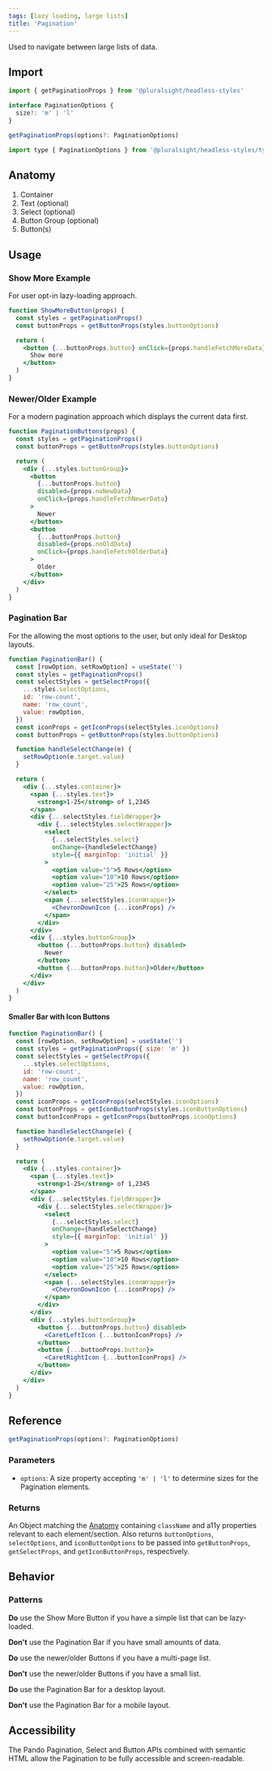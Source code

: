 ```yaml
---
tags: [lazy loading, large lists]
title: 'Pagination'
---
```



<p className="size-xxl">Used to navigate between large lists of data.</p>

<DocsLinkBar
  github="https://github.com/pluralsight/pando/tree/main/packages/headless-styles/src/components/Pagination"
  figma="https://www.figma.com/file/ZmH4XsZS5WnKeo28ylM5x1/Pando-UI-kit-(Web)?node-id=1214%3A50560&t=YLA3FBYLefNvfeuf-0"
/>

## Import

```javascript
import { getPaginationProps } from '@pluralsight/headless-styles'
```

```typescript
interface PaginationOptions {
  size?: 'm' | 'l'
}

getPaginationProps(options?: PaginationOptions)
```

```javascript
import type { PaginationOptions } from '@pluralsight/headless-styles/types'
```

## Anatomy

1. Container
2. Text (optional)
3. Select (optional)
4. Button Group (optional)
5. Button(s)

## Usage

### Show More Example

For user opt-in lazy-loading approach.

```jsx live
function ShowMoreButton(props) {
  const styles = getPaginationProps()
  const buttonProps = getButtonProps(styles.buttonOptions)

  return (
    <button {...buttonProps.button} onClick={props.handleFetchMoreData}>
      Show more
    </button>
  )
}
```

### Newer/Older Example

For a modern pagination approach which displays the current data first.

```jsx live
function PaginationButtons(props) {
  const styles = getPaginationProps()
  const buttonProps = getButtonProps(styles.buttonOptions)

  return (
    <div {...styles.buttonGroup}>
      <button
        {...buttonProps.button}
        disabled={props.noNewData}
        onClick={props.handleFetchNewerData}
      >
        Newer
      </button>
      <button
        {...buttonProps.button}
        disabled={props.noOldData}
        onClick={props.handleFetchOlderData}
      >
        Older
      </button>
    </div>
  )
}
```

### Pagination Bar

For the allowing the most options to the user, but only ideal for Desktop layouts.

```jsx live
function PaginationBar() {
  const [rowOption, setRowOption] = useState('')
  const styles = getPaginationProps()
  const selectStyles = getSelectProps({
    ...styles.selectOptions,
    id: 'row-count',
    name: 'row_count',
    value: rowOption,
  })
  const iconProps = getIconProps(selectStyles.iconOptions)
  const buttonProps = getButtonProps(styles.buttonOptions)

  function handleSelectChange(e) {
    setRowOption(e.target.value)
  }

  return (
    <div {...styles.container}>
      <span {...styles.text}>
        <strong>1-25</strong> of 1,2345
      </span>
      <div {...selectStyles.fieldWrapper}>
        <div {...selectStyles.selectWrapper}>
          <select
            {...selectStyles.select}
            onChange={handleSelectChange}
            style={{ marginTop: 'initial' }}
          >
            <option value="5">5 Rows</option>
            <option value="10">10 Rows</option>
            <option value="25">25 Rows</option>
          </select>
          <span {...selectStyles.iconWrapper}>
            <ChevronDownIcon {...iconProps} />
          </span>
        </div>
      </div>
      <div {...styles.buttonGroup}>
        <button {...buttonProps.button} disabled>
          Newer
        </button>
        <button {...buttonProps.button}>Older</button>
      </div>
    </div>
  )
}
```

#### Smaller Bar with Icon Buttons

```jsx live
function PaginationBar() {
  const [rowOption, setRowOption] = useState('')
  const styles = getPaginationProps({ size: 'm' })
  const selectStyles = getSelectProps({
    ...styles.selectOptions,
    id: 'row-count',
    name: 'row_count',
    value: rowOption,
  })
  const iconProps = getIconProps(selectStyles.iconOptions)
  const buttonProps = getIconButtonProps(styles.iconButtonOptions)
  const buttonIconProps = getIconProps(buttonProps.iconOptions)

  function handleSelectChange(e) {
    setRowOption(e.target.value)
  }

  return (
    <div {...styles.container}>
      <span {...styles.text}>
        <strong>1-25</strong> of 1,2345
      </span>
      <div {...selectStyles.fieldWrapper}>
        <div {...selectStyles.selectWrapper}>
          <select
            {...selectStyles.select}
            onChange={handleSelectChange}
            style={{ marginTop: 'initial' }}
          >
            <option value="5">5 Rows</option>
            <option value="10">10 Rows</option>
            <option value="25">25 Rows</option>
          </select>
          <span {...selectStyles.iconWrapper}>
            <ChevronDownIcon {...iconProps} />
          </span>
        </div>
      </div>
      <div {...styles.buttonGroup}>
        <button {...buttonProps.button} disabled>
          <CaretLeftIcon {...buttonIconProps} />
        </button>
        <button {...buttonProps.button}>
          <CaretRightIcon {...buttonIconProps} />
        </button>
      </div>
    </div>
  )
}
```

## Reference

```typescript
getPaginationProps(options?: PaginationOptions)
```

### Parameters

- `options`: A size property accepting `'m' | 'l'` to determine sizes for the Pagination elements.

### Returns

An Object matching the [Anatomy](#anatomy) containing `className` and a11y properties relevant to each element/section. Also returns `buttonOptions`, `selectOptions`, and `iconButtonOptions` to be passed into `getButtonProps`, `getSelectProps`, and `getIconButtonProps`, respectively.

## Behavior

### Patterns

**Do** use the Show More Button if you have a simple list that can be lazy-loaded.

**Don't** use the Pagination Bar if you have small amounts of data.

**Do** use the newer/older Buttons if you have a multi-page list.

**Don't** use the newer/older Buttons if you have a small list.

**Do** use the Pagination Bar for a desktop layout.

**Don't** use the Pagination Bar for a mobile layout.

## Accessibility

The Pando Pagination, Select and Button APIs combined with semantic HTML allow the Pagination to be fully accessible and screen-readable.
